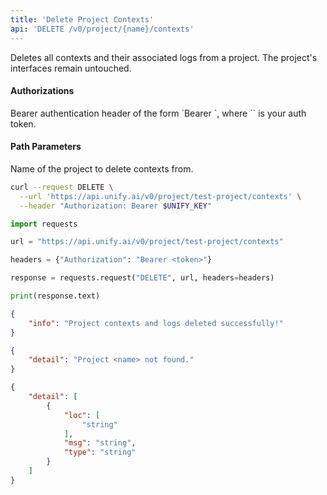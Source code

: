 ```yaml
---
title: 'Delete Project Contexts'
api: 'DELETE /v0/project/{name}/contexts'
---
```

Deletes all contexts and their associated logs from a project.
The project's interfaces remain untouched.

#### Authorizations

<ParamField header="Authorization" type="string" required="true">
  Bearer authentication header of the form `Bearer <token>`, where `<token>` is your auth token.
</ParamField>

#### Path Parameters

<ParamField query="name" type="string" required="true">
Name of the project to delete contexts from.
</ParamField>

<RequestExample>

```bash cURL
curl --request DELETE \
  --url 'https://api.unify.ai/v0/project/test-project/contexts' \
  --header "Authorization: Bearer $UNIFY_KEY"
```

```python Python
import requests

url = "https://api.unify.ai/v0/project/test-project/contexts"

headers = {"Authorization": "Bearer <token>"}

response = requests.request("DELETE", url, headers=headers)

print(response.text)
```

</RequestExample>
<ResponseExample>

```json 200
{
    "info": "Project contexts and logs deleted successfully!"
}
```

```json 404
{
    "detail": "Project <name> not found."
}
```

```json 422
{
    "detail": [
        {
            "loc": [
                "string"
            ],
            "msg": "string",
            "type": "string"
        }
    ]
}
```

</ResponseExample>
